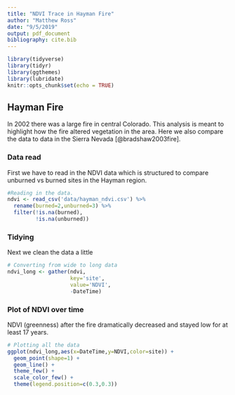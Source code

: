 ```yaml
---
title: "NDVI Trace in Hayman Fire"
author: "Matthew Ross"
date: "9/5/2019"
output: pdf_document
bibliography: cite.bib
---
```


```r
library(tidyverse)
library(tidyr)
library(ggthemes)
library(lubridate)
knitr::opts_chunk$set(echo = TRUE)
```

## Hayman Fire

In 2002 there was a large fire in central Colorado. This analysis is meant
to highlight how the fire altered vegetation in the area. Here we also 
compare the data to data in the Sierra Nevada [@bradshaw2003fire]. 


### Data read

First we have to read in the NDVI data which is structured to compare
unburned vs burned sites in the Hayman region. 

```r
#Reading in the data. 
ndvi <- read_csv('data/hayman_ndvi.csv') %>%
  rename(burned=2,unburned=3) %>%
  filter(!is.na(burned),
         !is.na(unburned))


```

### Tidying 

Next we clean the data a little
```r
# Converting from wide to long data
ndvi_long <- gather(ndvi,
                    key='site',
                    value='NDVI',
                    -DateTime)

```

### Plot of NDVI over time

NDVI (greenness) after the fire dramatically decreased and stayed low for at least
17 years. 


```r

# Plotting all the data
ggplot(ndvi_long,aes(x=DateTime,y=NDVI,color=site)) +
  geom_point(shape=1) +
  geom_line() +
  theme_few() + 
  scale_color_few() +
  theme(legend.position=c(0.3,0.3))


```

  